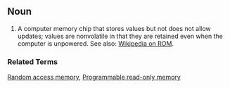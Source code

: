 == Noun ==
#A computer memory chip that stores values but not does not allow updates; values are nonvolatile in that they are retained even when the computer is unpowered.  See also: [[w:Read-only memory|Wikipedia on ROM]].
=== Related Terms ===
[[Random access memory]], [[Programmable read-only memory]]